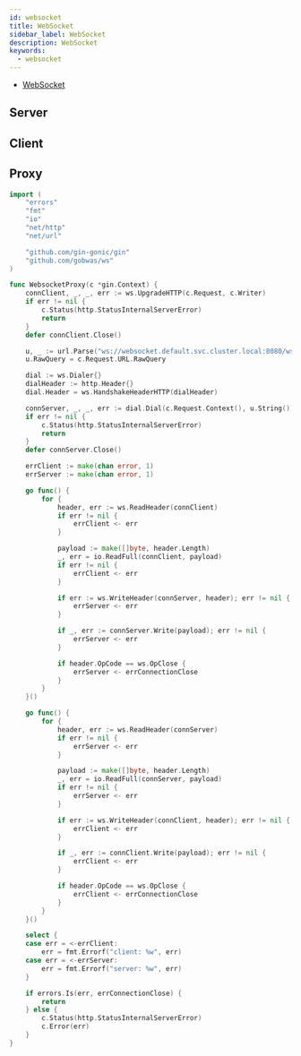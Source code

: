 ```yaml
---
id: websocket
title: WebSocket
sidebar_label: WebSocket
description: WebSocket
keywords:
  - websocket
---
```


- [WebSocket](/docs/lang/design/protocol/http/websocket)

## Server

## Client

## Proxy

```go
import (
	"errors"
	"fmt"
	"io"
	"net/http"
	"net/url"

	"github.com/gin-gonic/gin"
	"github.com/gobwas/ws"
)

func WebsocketProxy(c *gin.Context) {
	connClient, _, _, err := ws.UpgradeHTTP(c.Request, c.Writer)
	if err != nil {
		c.Status(http.StatusInternalServerError)
		return
	}
	defer connClient.Close()

	u, _ := url.Parse("ws://websocket.default.svc.cluster.local:8080/ws")
	u.RawQuery = c.Request.URL.RawQuery

	dial := ws.Dialer{}
	dialHeader := http.Header{}
	dial.Header = ws.HandshakeHeaderHTTP(dialHeader)

	connServer, _, _, err := dial.Dial(c.Request.Context(), u.String())
	if err != nil {
		c.Status(http.StatusInternalServerError)
		return
	}
	defer connServer.Close()

	errClient := make(chan error, 1)
	errServer := make(chan error, 1)

	go func() {
		for {
			header, err := ws.ReadHeader(connClient)
			if err != nil {
				errClient <- err
			}

			payload := make([]byte, header.Length)
			_, err = io.ReadFull(connClient, payload)
			if err != nil {
				errClient <- err
			}

			if err := ws.WriteHeader(connServer, header); err != nil {
				errServer <- err
			}

			if _, err := connServer.Write(payload); err != nil {
				errServer <- err
			}

			if header.OpCode == ws.OpClose {
				errServer <- errConnectionClose
			}
		}
	}()

	go func() {
		for {
			header, err := ws.ReadHeader(connServer)
			if err != nil {
				errServer <- err
			}

			payload := make([]byte, header.Length)
			_, err = io.ReadFull(connServer, payload)
			if err != nil {
				errServer <- err
			}

			if err := ws.WriteHeader(connClient, header); err != nil {
				errClient <- err
			}

			if _, err := connClient.Write(payload); err != nil {
				errClient <- err
			}

			if header.OpCode == ws.OpClose {
				errClient <- errConnectionClose
			}
		}
	}()

	select {
	case err = <-errClient:
		err = fmt.Errorf("client: %w", err)
	case err = <-errServer:
		err = fmt.Errorf("server: %w", err)
	}

	if errors.Is(err, errConnectionClose) {
		return
	} else {
		c.Status(http.StatusInternalServerError)
		c.Error(err)
	}
}
```
